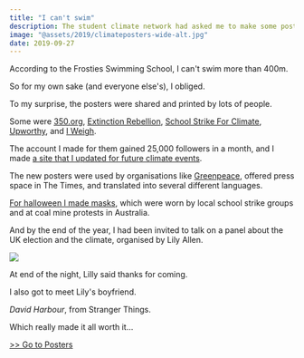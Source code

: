 ```yaml
---
title: "I can't swim"
description: The student climate network had asked me to make some posters.
image: "@assets/2019/climateposters-wide-alt.jpg"
date: 2019-09-27
---
```


According to the Frosties Swimming School, I can't swim more than 400m.

So for my own sake (and everyone else's), I obliged.

<PosterGallery path="@assets/2019/globalclimatestrike/social" />

To my surprise, the posters were shared and printed by lots of people.

Some were [350.org](https://twitter.com/350/status/1173310522596438017), [Extinction Rebellion](https://www.instagram.com/p/B2W62tAnf63/?utm_source=ig_web_copy_link), [School Strike For Climate](https://www.instagram.com/p/B2dpJwPAZuq/?utm_source=ig_web_copy_link), [Upworthy](https://www.instagram.com/p/B2oKK7PARL5/?utm_source=ig_web_copy_link), and [I Weigh](https://www.instagram.com/p/B2gtSTinqOv/?utm_source=ig_web_copy_link).

The account I made for them gained 25,000 followers in a month, and I made [a site that I updated for future climate events](/posters).

<PosterGallery path="@assets/2019/bestof" />

The new posters were used by organisations like [Greenpeace](https://www.instagram.com/p/B5XqpxPjSU8/), offered press space in The Times, and translated into several different languages.

<PosterGallery path="@assets/2019/results" />

[For halloween I made masks](/blog/fossilghouls), which were worn by local school strike groups and at coal mine protests in Australia.

And by the end of the year, I had been invited to talk on a panel about the UK election and the climate, organised by Lily Allen.

![](@assets/2019/panel.jpg)

At end of the night, Lilly said thanks for coming.

I also got to meet Lily's boyfriend.

*David Harbour*, from Stranger Things.

Which really made it all worth it…

[>> Go to Posters](/blog/climate-strike-posters)


